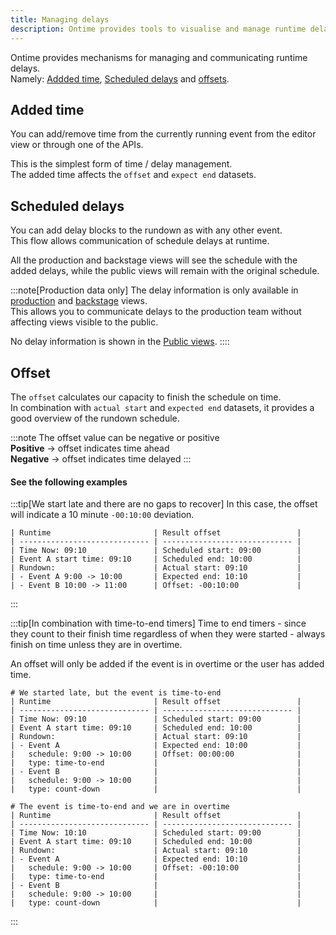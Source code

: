 ```yaml
---
title: Managing delays
description: Ontime provides tools to visualise and manage runtime delays
---
```


Ontime provides mechanisms for managing and communicating runtime delays. \
Namely: [Addded time](#addded-time), [Scheduled delays](#scheduled-delays) and [offsets](#offset).

## Added time
You can add/remove time from the currently running event from the editor view or through one of the APIs.

This is the simplest form of time / delay management. \
The added time affects the `offset` and `expect end` datasets.

## Scheduled delays

You can add delay blocks to the rundown as with any other event. \
This flow allows communication of schedule delays at runtime. 

All the production and backstage views will see the schedule with the added delays, while the public views will remain with the original schedule.

:::note[Production data only]
The delay information is only available in [production](/interface/#production-views) and [backstage](interface/#backstage-views) views. \
This allows you to communicate delays to the production team without affecting views visible to the public.

No delay information is shown in the [Public views](/interface/#public-views).
::::

## Offset

The `offset` calculates our capacity to finish the schedule on time. \
In combination with `actual start` and `expected end` datasets, it provides a good overview of the rundown schedule.

:::note
The offset value can be negative or positive \
__Positive__ -> offset indicates time ahead \
__Negative__ -> offset indicates time delayed
:::


#### See the following examples

:::tip[We start late and there are no gaps to recover]
In this case, the offset will indicate a 10 minute `-00:10:00` deviation.

```
| Runtime                       | Result offset                 |
| ----------------------------- | ----------------------------- |
| Time Now: 09:10               | Scheduled start: 09:00        |
| Event A start time: 09:10     | Scheduled end: 10:00          |
| Rundown:                      | Actual start: 09:10           |
| - Event A 9:00 -> 10:00       | Expected end: 10:10           |
| - Event B 10:00 -> 11:00      | Offset: -00:10:00             |
```
:::

:::tip[In combination with time-to-end timers]
Time to end timers - since they count to their finish time regardless of when they were started - always finish on time unless they are in overtime.

An offset will only be added if the event is in overtime or the user has added time.

```
# We started late, but the event is time-to-end
| Runtime                       | Result offset                 |
| ----------------------------- | ----------------------------- |
| Time Now: 09:10               | Scheduled start: 09:00        |
| Event A start time: 09:10     | Scheduled end: 10:00          |
| Rundown:                      | Actual start: 09:10           |
| - Event A                     | Expected end: 10:00           |
|   schedule: 9:00 -> 10:00     | Offset: 00:00:00              |
|   type: time-to-end           |                               |
| - Event B                     |                               |
|   schedule: 9:00 -> 10:00     |                               |
|   type: count-down            |                               |
```


```
# The event is time-to-end and we are in overtime
| Runtime                       | Result offset                 |
| ----------------------------- | ----------------------------- |
| Time Now: 10:10               | Scheduled start: 09:00        |
| Event A start time: 09:10     | Scheduled end: 10:00          |
| Rundown:                      | Actual start: 09:10           |
| - Event A                     | Expected end: 10:10           |
|   schedule: 9:00 -> 10:00     | Offset: -00:10:00             |
|   type: time-to-end           |                               |
| - Event B                     |                               |
|   schedule: 9:00 -> 10:00     |                               |
|   type: count-down            |                               |
```
:::
